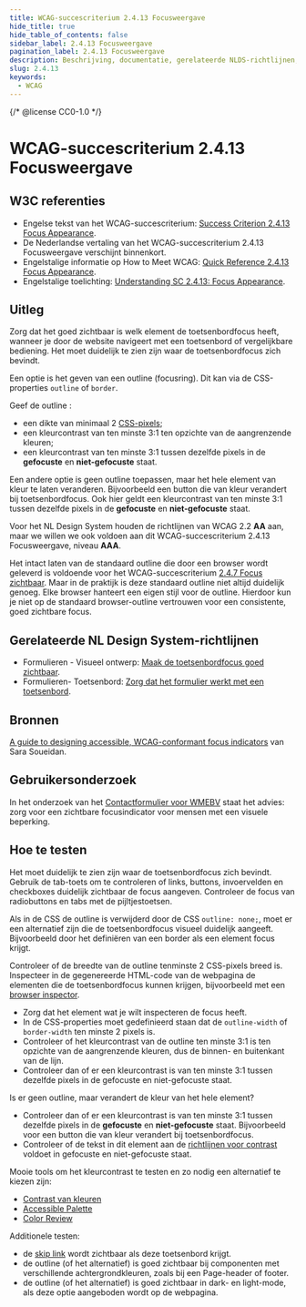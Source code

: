 ```yaml
---
title: WCAG-succescriterium 2.4.13 Focusweergave
hide_title: true
hide_table_of_contents: false
sidebar_label: 2.4.13 Focusweergave
pagination_label: 2.4.13 Focusweergave
description: Beschrijving, documentatie, gerelateerde NLDS-richtlijnen, bronnen, gebruikersonderzoek en hoe te testen.
slug: 2.4.13
keywords:
  - WCAG
---
```


{/* @license CC0-1.0 */}


# WCAG-succescriterium 2.4.13 Focusweergave

## W3C referenties

- Engelse tekst van het WCAG-succescriterium: [<span lang="en">Success Criterion 2.4.13 Focus Appearance</span>](https://www.w3.org/WAI/WCAG22/Understanding/focus-appearance.html).
- De Nederlandse vertaling van het WCAG-succescriterium 2.4.13 Focusweergave verschijnt binnenkort.
- Engelstalige informatie op <span lang="en">How to Meet WCAG</span>: [<span lang="en">Quick Reference 2.4.13 Focus Appearance</span>](https://www.w3.org/WAI/WCAG22/quickref/#focus-appearance).
- Engelstalige toelichting: [<span lang="en">Understanding SC 2.4.13: Focus Appearance</span>](https://www.w3.org/WAI/WCAG22/Understanding/focus-appearance.html).

## Uitleg

Zorg dat het goed zichtbaar is welk element de toetsenbordfocus heeft, wanneer je door de website navigeert met een toetsenbord of vergelijkbare bediening. Het moet duidelijk te zien zijn waar de toetsenbordfocus zich bevindt.

Een optie is het geven van een outline (focusring). Dit kan via de CSS-properties `outline` of `border`.

Geef de outline :

- een dikte van minimaal 2 [CSS-pixels](https://developer.mozilla.org/en-US/docs/Glossary/CSS_pixel);
- een kleurcontrast van ten minste 3:1 ten opzichte van de aangrenzende kleuren;
- een kleurcontrast van ten minste 3:1 tussen dezelfde pixels in de **gefocuste** en **niet-gefocuste** staat.

Een andere optie is geen outline toepassen, maar het hele element van kleur te laten veranderen.
Bijvoorbeeld een button die van kleur verandert bij toetsenbordfocus. Ook hier geldt een kleurcontrast van ten minste 3:1 tussen dezelfde pixels in de **gefocuste** en **niet-gefocuste** staat.

Voor het NL Design System houden de richtlijnen van WCAG 2.2 **AA** aan, maar we willen we ook voldoen aan dit WCAG-succescriterium 2.4.13 Focusweergave, niveau **AAA**.

Het intact laten van de standaard outline die door een browser wordt geleverd is voldoende voor het WCAG-succescriterium [2.4.7 Focus zichtbaar](/wcag/2.4.7). Maar in de praktijk is deze standaard outline niet altijd duidelijk genoeg. Elke browser hanteert een eigen stijl voor de outline. Hierdoor kun je niet op de standaard browser-outline vertrouwen voor een consistente, goed zichtbare focus.

## Gerelateerde NL Design System-richtlijnen

- Formulieren - Visueel ontwerp: [Maak de toetsenbordfocus goed zichtbaar](/richtlijnen/formulieren/visueel-ontwerp).
- Formulieren- Toetsenbord: [Zorg dat het formulier werkt met een toetsenbord](/richtlijnen/formulieren/visueel-ontwerp#maak-toetsenbord-focus-goed-zichtbaar).

## Bronnen

[A guide to designing accessible, WCAG-conformant focus indicators](https://www.sarasoueidan.com/blog/focus-indicators/) van Sara Soueidan.

## Gebruikersonderzoek

In het onderzoek van het [Contactformulier voor WMEBV](https://gebruikersonderzoeken.nl/docs/onderzoek-bekijken/wmebv/vng-online-formulieren) staat het advies:
zorg voor een zichtbare focusindicator voor mensen met een visuele beperking.

<CTAGebruikersonderzoek />

## Hoe te testen

Het moet duidelijk te zien zijn waar de toetsenbordfocus zich bevindt. Gebruik de tab-toets om te controleren of links, buttons, invoervelden en checkboxes duidelijk zichtbaar de focus aangeven. Controleer de focus van radiobuttons en tabs met de pijltjestoetsen.

Als in de CSS de outline is verwijderd door de CSS `outline: none;`, moet er een alternatief zijn die de toetsenbordfocus visueel duidelijk aangeeft. Bijvoorbeeld door het definiëren van een border als een element focus krijgt.

Controleer of de breedte van de outline tenminste 2 CSS-pixels breed is.
Inspecteer in de gegenereerde HTML-code van de webpagina de elementen die de toetsenbordfocus kunnen krijgen, bijvoorbeeld met een [browser inspector](https://developer.mozilla.org/en-US/docs/Learn/Common_questions/Tools_and_setup/What_are_browser_developer_tools).

- Zorg dat het element wat je wilt inspecteren de focus heeft.
- In de CSS-properties moet gedefinieerd staan dat de `outline-width` of `border-width` ten minste 2 pixels is.
- Controleer of het kleurcontrast van de outline ten minste 3:1 is ten opzichte van de aangrenzende kleuren, dus de binnen- en buitenkant van de lijn.
- Controleer dan of er een kleurcontrast is van ten minste 3:1 tussen dezelfde pixels in de gefocuste en niet-gefocuste staat.

Is er geen outline, maar verandert de kleur van het hele element?

- Controleer dan of er een kleurcontrast is van ten minste 3:1 tussen dezelfde pixels in de **gefocuste** en **niet-gefocuste** staat. Bijvoorbeeld voor een button die van kleur verandert bij toetsenbordfocus.
- Controleer of de tekst in dit element aan de [richtlijnen voor contrast](https://www.w3.org/Translations/WCAG21-nl/#contrast-minimum) voldoet in gefocuste en niet-gefocuste staat.

Mooie tools om het kleurcontrast te testen en zo nodig een alternatief te kiezen zijn:

- [Contrast van kleuren](/contrast/)
- [Accessible Palette](https://accessiblepalette.com/)
- [Color Review](https://color.review/)

Additionele testen:

- de [skip link](https://nl-design-system.github.io/utrecht/storybook/?path=/docs/css_css-skip-link--docs) wordt zichtbaar als deze toetsenbord krijgt.
- de outline (of het alternatief) is goed zichtbaar bij componenten met verschillende achtergrondkleuren, zoals bij een Page-header of footer.
- de outline (of het alternatief) is goed zichtbaar in dark- en light-mode, als deze optie aangeboden wordt op de webpagina.

<WCAGFooterInfo />

